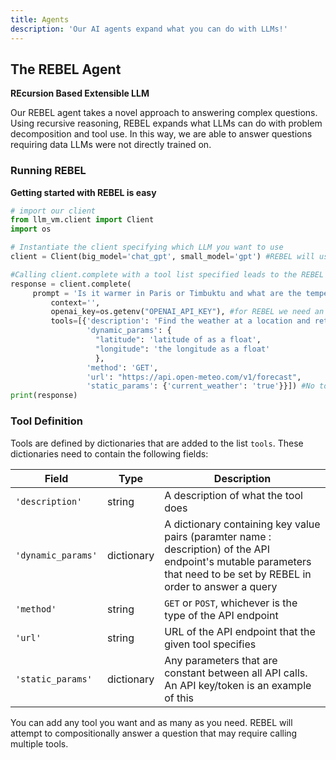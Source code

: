 ```yaml
---
title: Agents
description: 'Our AI agents expand what you can do with LLMs!'
---
```


## The REBEL Agent
**REcursion Based Extensible LLM**

Our REBEL agent takes a novel approach to answering complex questions. Using recursive reasoning, REBEL expands what LLMs can do with problem decomposition and tool use. In this way, we are able to answer questions requiring data LLMs were not directly trained on.

### Running REBEL
**Getting started with REBEL is easy**
```python quickstart_REBEL.py
# import our client
from llm_vm.client import Client
import os

# Instantiate the client specifying which LLM you want to use
client = Client(big_model='chat_gpt', small_model='gpt') #REBEL will use chat_gpt no matter what big model is specified here, this specification exists for non-REBEL completion calls. 

#Calling client.complete with a tool list specified leads to the REBEL agent being used.
response = client.complete(
	 prompt = 'Is it warmer in Paris or Timbuktu and what are the temperatures in either city?',
         context='',
         openai_key=os.getenv("OPENAI_API_KEY"), #for REBEL we need an OpenAI key
         tools=[{'description': 'Find the weather at a location and returns it in celcius.',  #this tool list contains only one dictionary, therefore only one tool
                 'dynamic_params': {
		 		   "latitude": 'latitude of as a float',
		 		   "longitude": 'the longitude as a float'
				   },
                 'method': 'GET',
                 'url': "https://api.open-meteo.com/v1/forecast",
                 'static_params': {'current_weather': 'true'}}]) #No tools by default, so you have to add your own
print(response)
```
### Tool Definition
Tools are defined by dictionaries that are added to the list ```tools```. These dictionaries need to contain the following fields:

|Field| Type | Description|
|-|-|-|
|```'description'```| string | A description of what the tool does|
|```'dynamic_params'```| dictionary | A dictionary containing key value pairs (paramter name : description) of the API endpoint's mutable parameters that need to be set by REBEL in order to answer a query|
|```'method'```| string | ```GET``` or ```POST```, whichever is the type of the API endpoint|
|```'url'```| string | URL of the API endpoint that the given tool specifies|
|```'static_params'```| dictionary | Any parameters that are constant between all API calls. An API key/token is an example of this|

You can add any tool you want and as many as you need. REBEL will attempt to compositionally answer a question that may require calling multiple tools. 

<Snippet file="github.mdx" />
